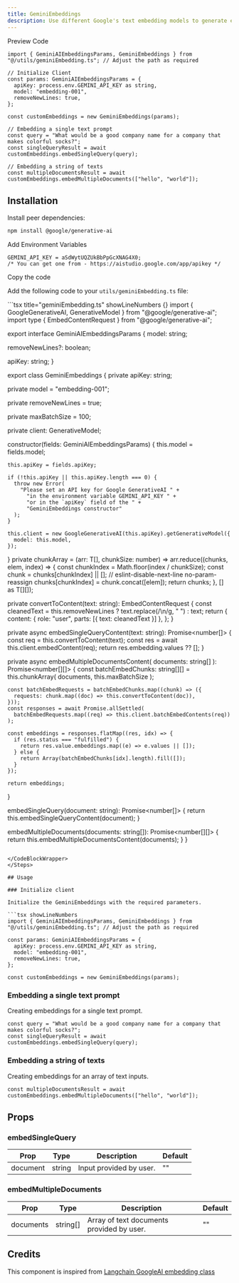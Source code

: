 ```yaml
---
title: GeminiEmbeddings
description: Use different Google's text embedding models to generate embeddings.
---
```


<Tabs defaultValue="preview">

<TabsList>
  <TabsTrigger value="preview">Preview</TabsTrigger>
  <TabsTrigger value="code">Code</TabsTrigger>
</TabsList>

<TabsContent value="preview">
  <ComponentPreviewTemp>
    <ReRankerDemo />
  </ComponentPreviewTemp>
</TabsContent>

<TabsContent value="code">

<CodeBlockWrapper>

```tsx showLineNumbers {4-10}
import { GeminiAIEmbeddingsParams, GeminiEmbeddings } from "@/utils/geminiEmbedding.ts"; // Adjust the path as required

// Initialize Client
const params: GeminiAIEmbeddingsParams = {
  apiKey: process.env.GEMINI_API_KEY as string,
  model: "embedding-001",
  removeNewLines: true,
};

const customEmbeddings = new GeminiEmbeddings(params);

// Embedding a single text prompt
const query = "What would be a good company name for a company that makes colorful socks?";
const singleQueryResult = await customEmbeddings.embedSingleQuery(query);

// Embedding a string of texts
const multipleDocumentsResult = await customEmbeddings.embedMultipleDocuments(["hello", "world"]);
```

</CodeBlockWrapper>

</TabsContent>

</Tabs>

## Installation

<Steps>

<Step>Install peer dependencies:</Step>

```bash
npm install @google/generative-ai
```
<Step>Add Environment Variables</Step>

```tsx title=".env" showLineNumbers {}
GEMINI_API_KEY = aSdWytUQZUkBbPpGcXNAG4X0;
/* You can get one from - https://aistudio.google.com/app/apikey */
```

<Step>Copy the code</Step>

Add the following code to your `utils/geminiEmbedding.ts` file:

<CodeBlockWrapper>
```tsx title="geminiEmbedding.ts" showLineNumbers {}
import { GoogleGenerativeAI, GenerativeModel } from "@google/generative-ai";
import type { EmbedContentRequest } from "@google/generative-ai";

export interface GeminiAIEmbeddingsParams {
  model: string;

  removeNewLines?: boolean;

  apiKey: string;
}

export class GeminiEmbeddings {
  private apiKey: string;

  private model = "embedding-001";

  private removeNewLines = true;

  private maxBatchSize = 100;

  private client: GenerativeModel;

  constructor(fields: GeminiAIEmbeddingsParams) {
    this.model = fields.model;

    this.apiKey = fields.apiKey;

    if (!this.apiKey || this.apiKey.length === 0) {
      throw new Error(
        "Please set an API key for Google GenerativeAI " +
          "in the environment variable GEMINI_API_KEY " +
          "or in the `apiKey` field of the " +
          "GeminiEmbeddings constructor"
      );
    }

    this.client = new GoogleGenerativeAI(this.apiKey).getGenerativeModel({
      model: this.model,
    });
  }
  private chunkArray = <T>(arr: T[], chunkSize: number) =>
    arr.reduce((chunks, elem, index) => {
      const chunkIndex = Math.floor(index / chunkSize);
      const chunk = chunks[chunkIndex] || [];
      // eslint-disable-next-line no-param-reassign
      chunks[chunkIndex] = chunk.concat([elem]);
      return chunks;
    }, [] as T[][]);

  private convertToContent(text: string): EmbedContentRequest {
    const cleanedText = this.removeNewLines ? text.replace(/\n/g, " ") : text;
    return {
      content: { role: "user", parts: [{ text: cleanedText }] },
    };
  }

  private async embedSingleQueryContent(text: string): Promise<number[]> {
    const req = this.convertToContent(text);
    const res = await this.client.embedContent(req);
    return res.embedding.values ?? [];
  }

  private async embedMultipleDocumentsContent(
    documents: string[]
  ): Promise<number[][]> {
    const batchEmbedChunks: string[][] = this.chunkArray<string>(
      documents,
      this.maxBatchSize
    );

    const batchEmbedRequests = batchEmbedChunks.map((chunk) => ({
      requests: chunk.map((doc) => this.convertToContent(doc)),
    }));
    const responses = await Promise.allSettled(
      batchEmbedRequests.map((req) => this.client.batchEmbedContents(req))
    );

    const embeddings = responses.flatMap((res, idx) => {
      if (res.status === "fulfilled") {
        return res.value.embeddings.map((e) => e.values || []);
      } else {
        return Array(batchEmbedChunks[idx].length).fill([]);
      }
    });

    return embeddings;
  }

  embedSingleQuery(document: string): Promise<number[]> {
    return this.embedSingleQueryContent(document);
  }

  embedMultipleDocuments(documents: string[]): Promise<number[][]> {
    return this.embedMultipleDocumentsContent(documents);
  }
}


```

</CodeBlockWrapper>
</Steps>

## Usage

### Initialize client

Initialize the GeminiEmbeddings with the required parameters.

```tsx showLineNumbers 
import { GeminiAIEmbeddingsParams, GeminiEmbeddings } from "@/utils/geminiEmbedding.ts"; // Adjust the path as required

const params: GeminiAIEmbeddingsParams = {
  apiKey: process.env.GEMINI_API_KEY as string,
  model: "embedding-001",
  removeNewLines: true,
};

const customEmbeddings = new GeminiEmbeddings(params);
```
### Embedding a single text prompt

Creating embeddings for a single text prompt.

```tsx showLineNumbers 
const query = "What would be a good company name for a company that makes colorful socks?";
const singleQueryResult = await customEmbeddings.embedSingleQuery(query);
```

### Embedding a string of texts

Creating embeddings for an array of text inputs.

```tsx showLineNumbers 
const multipleDocumentsResult = await customEmbeddings.embedMultipleDocuments(["hello", "world"]);
```


## Props

### embedSingleQuery

| Prop     | Type   | Description                | Default |
| -------- | ------ | -------------------------- | ------- |
| document | string | Input provided by user.    | ""      |

### embedMultipleDocuments

| Prop      | Type     | Description                             | Default |
| --------- | -------- | --------------------------------------- | ------- |
| documents | string[] | Array of text documents provided by user. | ""      |




## Credits

This component is inspired from [Langchain GoogleAI embedding class](https://js.langchain.com/v0.2/docs/integrations/text_embedding/google_generativeai)

